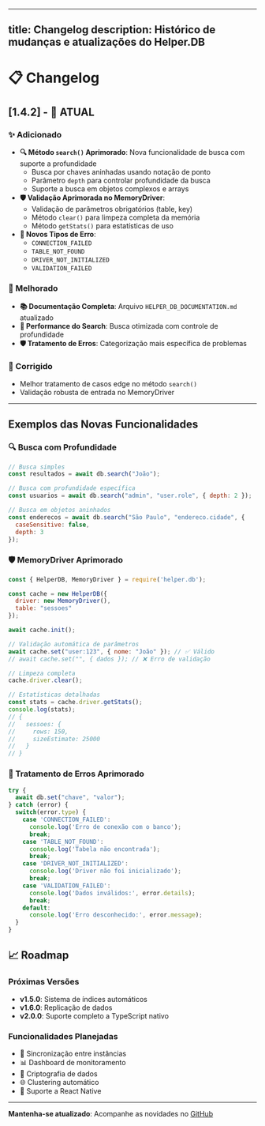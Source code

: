 
---
title: Changelog
description: Histórico de mudanças e atualizações do Helper.DB
---

# 📋 Changelog

## [1.4.2] - 🚀 **ATUAL**

### ✨ Adicionado
- **🔍 Método `search()` Aprimorado**: Nova funcionalidade de busca com suporte a profundidade
  - Busca por chaves aninhadas usando notação de ponto
  - Parâmetro `depth` para controlar profundidade da busca
  - Suporte a busca em objetos complexos e arrays
- **🛡️ Validação Aprimorada no MemoryDriver**:
  - Validação de parâmetros obrigatórios (table, key)
  - Método `clear()` para limpeza completa da memória
  - Método `getStats()` para estatísticas de uso
- **🔧 Novos Tipos de Erro**:
  - `CONNECTION_FAILED`
  - `TABLE_NOT_FOUND` 
  - `DRIVER_NOT_INITIALIZED`
  - `VALIDATION_FAILED`

### 🔧 Melhorado
- **📚 Documentação Completa**: Arquivo `HELPER_DB_DOCUMENTATION.md` atualizado
- **🎯 Performance do Search**: Busca otimizada com controle de profundidade
- **🛡️ Tratamento de Erros**: Categorização mais específica de problemas

### 🐛 Corrigido
- Melhor tratamento de casos edge no método `search()`
- Validação robusta de entrada no MemoryDriver

---

## Exemplos das Novas Funcionalidades

### 🔍 Busca com Profundidade

```javascript
// Busca simples
const resultados = await db.search("João");

// Busca com profundidade específica
const usuarios = await db.search("admin", "user.role", { depth: 2 });

// Busca em objetos aninhados
const enderecos = await db.search("São Paulo", "endereco.cidade", {
  caseSensitive: false,
  depth: 3
});
```

### 🛡️ MemoryDriver Aprimorado

```javascript
const { HelperDB, MemoryDriver } = require('helper.db');

const cache = new HelperDB({ 
  driver: new MemoryDriver(),
  table: "sessoes"
});

await cache.init();

// Validação automática de parâmetros
await cache.set("user:123", { nome: "João" }); // ✅ Válido
// await cache.set("", { dados }); // ❌ Erro de validação

// Limpeza completa
cache.driver.clear();

// Estatísticas detalhadas
const stats = cache.driver.getStats();
console.log(stats);
// {
//   sessoes: {
//     rows: 150,
//     sizeEstimate: 25000
//   }
// }
```

### 🔧 Tratamento de Erros Aprimorado

```javascript
try {
  await db.set("chave", "valor");
} catch (error) {
  switch(error.type) {
    case 'CONNECTION_FAILED':
      console.log('Erro de conexão com o banco');
      break;
    case 'TABLE_NOT_FOUND':
      console.log('Tabela não encontrada');
      break;
    case 'DRIVER_NOT_INITIALIZED':
      console.log('Driver não foi inicializado');
      break;
    case 'VALIDATION_FAILED':
      console.log('Dados inválidos:', error.details);
      break;
    default:
      console.log('Erro desconhecido:', error.message);
  }
}
```

## 📈 Roadmap

### Próximas Versões
- **v1.5.0**: Sistema de índices automáticos
- **v1.6.0**: Replicação de dados
- **v2.0.0**: Suporte completo a TypeScript nativo

### Funcionalidades Planejadas
- 🔄 Sincronização entre instâncias
- 📊 Dashboard de monitoramento
- 🔐 Criptografia de dados
- 🌐 Clustering automático
- 📱 Suporte a React Native

---

**Mantenha-se atualizado**: Acompanhe as novidades no [GitHub](https://github.com/Lucas46521/Helper.db)
